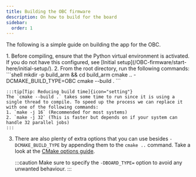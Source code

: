 ```yaml
---
title: Building the OBC firmware
description: On how to build for the board
sidebar:
  order: 1
---
```


The following is a simple guide on building the app for the OBC.

<Steps>
1. Before compiling, ensure that the Python virtual environment is activated. If you do not have this configured, see [Initial setup](/OBC-firmware/start-here/initial-setup/).
2. From the root directory, run the following commands:
    ```shell
    mkdir -p build_arm && cd build_arm
    cmake .. -DCMAKE_BUILD_TYPE=OBC
    cmake --build .
    ```

    :::tip[Tip: Reducing build time]{icon="setting"}
    The `cmake --build .` takes some time to run since it is using a single thread to compile. To speed up the process we can replace it with one of the following commands:
    1. `make -j 16` (Recommended for most systems)
    2. `make -j 32` (This is faster but depends on if your system can handle 32 parallel jobs)
    :::
3. There are also plenty of extra options that you can use besides `-DCMAKE_BUILD_TYPE` by appending them to the `cmake ..` command. Take a look at the [CMake options guide](/OBC-firmware/builds/cmake-options/).

    :::caution
    Make sure to specify the `-DBOARD_TYPE=` option to avoid any unwanted behaviour.
    :::
</Steps>
